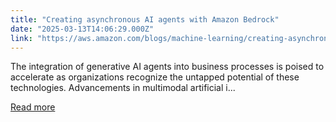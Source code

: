 ```yaml
---
title: "Creating asynchronous AI agents with Amazon Bedrock"
date: "2025-03-13T14:06:29.000Z"
link: "https://aws.amazon.com/blogs/machine-learning/creating-asynchronous-ai-agents-with-amazon-bedrock/"
---
```


The integration of generative AI agents into business processes is poised to accelerate as organizations recognize the untapped potential of these technologies. Advancements in multimodal artificial i...

[Read more](https://aws.amazon.com/blogs/machine-learning/creating-asynchronous-ai-agents-with-amazon-bedrock/)
